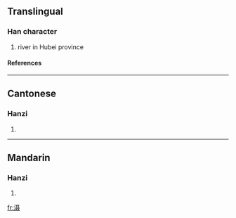 {{see|灄}}

==Translingual==
===Han character===
{{Han char|rn=85|rad=水|as=10|sn=13|four=|canj=水尸十水 (ESJE)}}
# river in Hubei province
====References====
{{Han ref|kx=0643.241|hdz=31693.110|uh=6EE0|ud=28384}}

----
==Cantonese==
===Hanzi===
{{yue-hanzi|jyut=|y=sip3}}
# {{defn|Cantonese}}

----
==Mandarin==
===Hanzi===
{{cmn-hanzi|tra=灄|pin=[[shè]] ([[she4]])|wg=she<sup>4</sup>}}
# {{defn|Mandarin}}

[[fr:滠]]